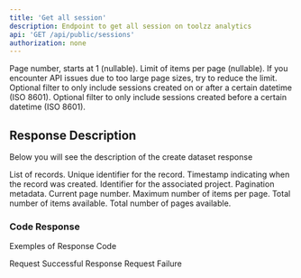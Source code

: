 ```yaml
---
title: 'Get all session'
description: Endpoint to get all session on toolzz analytics
api: 'GET /api/public/sessions'
authorization: none
---
```

<Expandable title="Request">
<ResponseField name="page" type="integer">
  Page number, starts at 1 (nullable).
</ResponseField>
<ResponseField name="limit" type="integer">
  Limit of items per page (nullable). If you encounter API issues due to too large page sizes, try to reduce the limit.
</ResponseField>
<ResponseField name="fromTimestamp" type="date-time">
  Optional filter to only include sessions created on or after a certain datetime (ISO 8601).
</ResponseField>
<ResponseField name="toTimestamp" type="date-time">
  Optional filter to only include sessions created before a certain datetime (ISO 8601).
</ResponseField>
</Expandable>

## Response Description 
Below you will see the description of the create dataset response

<ResponseField name="data" type="array" required>
  List of records.
  <Expandable title="properties">
    <ResponseField name="id" type="string" required>
      Unique identifier for the record.
    </ResponseField>
    <ResponseField name="createdAt" type="Date" required>
      Timestamp indicating when the record was created.
    </ResponseField>
    <ResponseField name="projectId" type="string" required>
      Identifier for the associated project.
    </ResponseField>
  </Expandable>
</ResponseField>
<ResponseField name="meta" type="object" required>
  Pagination metadata.
  <Expandable title="properties">
    <ResponseField name="page" type="integer" required>
      Current page number.
    </ResponseField>
    <ResponseField name="limit" type="integer" required>
      Maximum number of items per page.
    </ResponseField>
    <ResponseField name="totalItems" type="integer" required>
      Total number of items available.
    </ResponseField>
    <ResponseField name="totalPages" type="integer" required>
      Total number of pages available.
    </ResponseField>
  </Expandable>
</ResponseField>

### Code Response
Exemples of Response Code 

<ResponseField name="200">
  Request Successful Response
</ResponseField>

<ResponseField name="400">
  Request Failure
</ResponseField>
